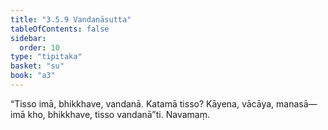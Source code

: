 ```yaml
---
title: "3.5.9 Vandanāsutta"
tableOfContents: false
sidebar:
  order: 10
type: "tipitaka"
basket: "su"
book: "a3"
---
```



<DynamicBreadcrumb />

<Division number="155" book="a3">

<Paragraph number="1087" book="a3">
“Tisso imā, bhikkhave, vandanā. Katamā tisso? Kāyena, vācāya, manasā—  imā kho, bhikkhave, tisso vandanā”ti.

</Paragraph>
</Division>

<Paragraph number="1088" type="center" book="a3">
Navamaṃ.
</Paragraph>